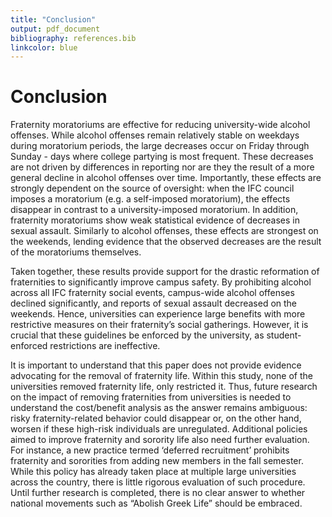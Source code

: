 ```yaml
---
title: "Conclusion"
output: pdf_document
bibliography: references.bib
linkcolor: blue
---
```



# Conclusion

Fraternity moratoriums are effective for reducing university-wide alcohol offenses. While alcohol offenses remain relatively stable on weekdays during moratorium periods, the large decreases occur on Friday through Sunday - days where college partying is most frequent. These decreases are not driven by differences in reporting nor are they the result of a more general decline in alcohol offenses over time. Importantly, these effects are strongly dependent on the source of oversight: when the IFC council imposes a moratorium (e.g. a self-imposed moratorium), the effects disappear in contrast to a university-imposed moratorium. In addition, fraternity moratoriums show weak statistical evidence of decreases in sexual assault. Similarly to alcohol offenses, these effects are strongest on the weekends, lending evidence that the observed decreases are the result of the moratoriums themselves. 

Taken together, these results provide support for the drastic reformation of fraternities to significantly improve campus safety. By prohibiting alcohol across all IFC fraternity social events, campus-wide alcohol offenses declined significantly, and reports of sexual assault decreased on the weekends. Hence, universities can experience large benefits with more restrictive measures on their fraternity's social gatherings. However, it is crucial that these guidelines be enforced by the university, as student-enforced restrictions are ineffective. 

It is important to understand that this paper does not provide evidence advocating for the removal of fraternity life. Within this study, none of the universities removed fraternity life, only restricted it. Thus, future research on the impact of removing fraternities from universities is needed to understand the cost/benefit analysis as the answer remains ambiguous: risky fraternity-related behavior could disappear or, on the other hand, worsen if these high-risk individuals are unregulated. Additional policies aimed to improve fraternity and sorority life also need further evaluation. For instance, a new practice termed 'deferred recruitment' prohibits fraternity and sororities from adding new members in the fall semester. While this policy has already taken place at multiple large universities across the country, there is little rigorous evaluation of such procedure. Until further research is completed, there is no clear answer to whether national movements such as "Abolish Greek Life" should be embraced.






